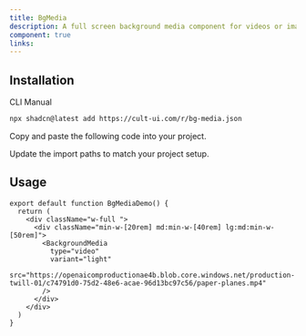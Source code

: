 ```yaml
---
title: BgMedia
description: A full screen background media component for videos or images
component: true
links:
---
```


<ComponentPreview
  name="bg-media-demo"
  className="[&_.preview>[data-orientation=vertical]]:sm:max-w-[70%]"
  description="All variations"
/>

## Installation

<CodeTabs>

<TabsList>
  <TabsTrigger value="cli">CLI</TabsTrigger>
  <TabsTrigger value="manual">Manual</TabsTrigger>
</TabsList>

<TabsContent value="cli">

```bash
npx shadcn@latest add https://cult-ui.com/r/bg-media.json
```

</TabsContent>

<TabsContent value="manual">

<Steps>

<Step>Copy and paste the following code into your project.</Step>

<ComponentSource name="bg-media" />

<Step>Update the import paths to match your project setup.</Step>

</Steps>

</TabsContent>

</CodeTabs>

## Usage



```tsx
export default function BgMediaDemo() {
  return (
    <div className="w-full ">
      <div className="min-w-[20rem] md:min-w-[40rem] lg:md:min-w-[50rem]">
        <BackgroundMedia
          type="video"
          variant="light"
          src="https://openaicomproductionae4b.blob.core.windows.net/production-twill-01/c74791d0-75d2-48e6-acae-96d13bc97c56/paper-planes.mp4"
        />
      </div>
    </div>
  )
}
```

